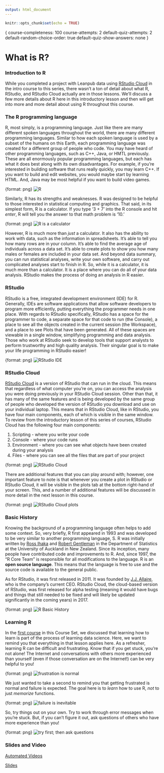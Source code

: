 ```yaml
---
output: html_document
---
```


```r
knitr::opts_chunk$set(echo = TRUE)
```

{
course-completeness: 100
course-attempts: 2
default-quiz-attempts: 2
default-random-choice-order: true
default-quiz-show-answers: none
}

# What is R?

### Introduction to R

While you completed a project with Leanpub data using [RStudio Cloud](rstudio.cloud) in the intro course to this series, there wasn't a ton of detail about what R, RStudio, and RStudio Cloud actually are in those lessons. We'll discuss a few more details about R here in this introductory lesson and then will get into more and more detail about using R throughout this course.

### The R programming language

R, most simply, is a programming language. Just like there are many different spoken languages throughout the world, there are many different programming languages. Similar to how each spoken language is used by a subset of the humans on this Earth, each programming language was created for a different group of people who code. You may have heard of other programming languages, such as C++, Java, or HMTL previously. These are all enormously popular programming languages, but each has what it does best along with its own disadvantages. For example, if you're interested in building software that runs really quickly, you may learn C++. If you want to build and edit websites, you would maybe start by learning HTML. And, Java may be most helpful if you want to build video games.

{format: png}
![R](https://docs.google.com/presentation/d/1-GwpqNvTqNtobrgF-o0SCD0SvUwlv1b_MYF8QnyMHJk/export/png?id=1-GwpqNvTqNtobrgF-o0SCD0SvUwlv1b_MYF8QnyMHJk&pageid=g30e52257b9_0_7)

Similarly, R has its strengths and weaknesses. R was designed to be helpful to those interested in statistical computing and graphics. That said, in its simplest form, R is a calculator. If you type '3 + 7' into the R console and hit _enter_, R will tell you the answer to that math problem is '10.'

{format: png}
![R is a calculator](https://docs.google.com/presentation/d/1-GwpqNvTqNtobrgF-o0SCD0SvUwlv1b_MYF8QnyMHJk/export/png?id=1-GwpqNvTqNtobrgF-o0SCD0SvUwlv1b_MYF8QnyMHJk&pageid=g30e52257b9_0_12)

However, R is much more than *just* a calculator. It also has the ability to work with data, such as the information in spreadsheets. It's able to tell you how many rows are in your column. It's able to find the average age of individuals across a data set. It's able to create plots to show you how many males or females are included in your data set. And beyond data summary, you can run statistical analyses, write your own software, and carry out complicated analyses start to finish in R. So, while it is a calculator, it is much more than a calculator. It is a place where you can do all of your data analysis. RStudio makes the process of doing an analysis in R easier.

### RStudio

RStudio is a free, integrated development environment (IDE) for R. Generally, IDEs are software applications that allow software developers to program more efficiently, putting everything the programmer needs in one place. With regards to RStudio specifically, RStudio has a space for the programmer to code, a separate space for that code to run (the Console), a place to see all the objects created in the current session (the Workspace), and a place to see Plots that have been generated. All of these spaces are viewable in a single window, simplifying programming and data analysis. Those who work at RStudio seek to develop tools that support analysts to perform trustworthy and high quality analysis. Their singular goal is to make your life programming in RStudio easier!

{format: png}
![RStudio IDE](https://docs.google.com/presentation/d/1-GwpqNvTqNtobrgF-o0SCD0SvUwlv1b_MYF8QnyMHJk/export/png?id=1-GwpqNvTqNtobrgF-o0SCD0SvUwlv1b_MYF8QnyMHJk&pageid=g2bfdb07292_0_151)

### RStudio Cloud

[RStudio Cloud](rstudio.cloud) is a version of RStudio that can run in the cloud. This means that regardless of what computer you're on, you can access the analysis you were doing previously in your RStudio Cloud session. Other than that, it has many of the same features and is being developed by the same group of people who developed the version of RStudio you download and use on your individual laptop. This means that in RStudio Cloud, like in RStudio, you have four main components, each of which is visible in the same window. To review from the introductory lesson of this series of courses, RStudio Cloud has the following four main components:

1. Scripting - where you write your code
2. Console - where your code runs
3. Environment - where you can see what objects have been created during your analysis
4. Files - where you can see all the files that are part of your project

{format: png}
![RStudio Cloud](https://docs.google.com/presentation/d/1-GwpqNvTqNtobrgF-o0SCD0SvUwlv1b_MYF8QnyMHJk/export/png?id=1-GwpqNvTqNtobrgF-o0SCD0SvUwlv1b_MYF8QnyMHJk&pageid=g30e52257b9_0_21)

There are additional features that you can play around with; however, one important feature to note is that whenever you create a plot in RStudio or RStudio Cloud, it will be visible in the plots tab at the bottom right-hand of your screen. This, and a number of additional features will be discussed in more detail in the next lesson in this course.

{format: png}
![RStudio Cloud plots](https://docs.google.com/presentation/d/1-GwpqNvTqNtobrgF-o0SCD0SvUwlv1b_MYF8QnyMHJk/export/png?id=1-GwpqNvTqNtobrgF-o0SCD0SvUwlv1b_MYF8QnyMHJk&pageid=g30e52257b9_0_77)

### Basic History

Knowing the background of a programming language often helps to add some context. So, very briefly, R first appeared in 1993 and was developed to be very similar to another programming language, S. R was initially written by [Ross Ihaka](https://www.stat.auckland.ac.nz/~ihaka/) and [Robert Gentleman](https://www.linkedin.com/in/robert-gentleman-06845098/) in the Department of Statistics at the University of Auckland in New Zealand. Since its inception, many people have contributed code and improvements to R. And, since 1997, the "R Core Team" is responsible for all modifications to the language. R is an **open source language**. This means that the language is free to use and the source code is available to the general public.

As for RStudio, it was first released in 2011. It was founded by [J.J. Allaire](https://www.linkedin.com/in/jjallaire/), who is the company's current CEO. RStudio Cloud, the cloud-based version of RStudio, was first released for alpha testing (meaning it would have bugs and things that still needed to be fixed and will likely be updated significantly in the coming years) in 2017.

{format: png}
![R Basic History](https://docs.google.com/presentation/d/1-GwpqNvTqNtobrgF-o0SCD0SvUwlv1b_MYF8QnyMHJk/export/png?id=1-GwpqNvTqNtobrgF-o0SCD0SvUwlv1b_MYF8QnyMHJk&pageid=g30e52257b9_0_166)

### Learning R

In the [first course](https://leanpub.com/universities/courses/jhu/cbds-intro) in this Course Set, we discussed that learning how to learn is part of the process of learning data science. Here, we want to remind you that everything in that lesson applies here. As a refresher, learning R can be difficult and frustrating. Know that if you get stuck, you're not alone! The Internet and conversations with others more experienced than yourself (even if those conversation are on the Internet!) can be very helpful to you!

{format: png}
![frustration is normal](https://docs.google.com/presentation/d/1-GwpqNvTqNtobrgF-o0SCD0SvUwlv1b_MYF8QnyMHJk/export/png?id=1-GwpqNvTqNtobrgF-o0SCD0SvUwlv1b_MYF8QnyMHJk&pageid=g41ea14c347_0_76)


We just wanted to take a second to remind you that getting frustrated is normal and failure is expected. The goal here is to *learn* how to use R, *not* to just *memorize* functions.

{format: png}
![failure is inevitable](https://docs.google.com/presentation/d/1-GwpqNvTqNtobrgF-o0SCD0SvUwlv1b_MYF8QnyMHJk/export/png?id=1-GwpqNvTqNtobrgF-o0SCD0SvUwlv1b_MYF8QnyMHJk&pageid=g41ea14c347_0_152)

So, try things out on your own. Try to work through error messages when you're stuck. But, if you can't figure it out, ask questions of others who have more experience than you!

{format: png}
![try first; then ask questions](https://docs.google.com/presentation/d/1-GwpqNvTqNtobrgF-o0SCD0SvUwlv1b_MYF8QnyMHJk/export/png?id=1-GwpqNvTqNtobrgF-o0SCD0SvUwlv1b_MYF8QnyMHJk&pageid=g41ea14c347_0_0)


### Slides and Video

[Automated Videos](https://youtu.be/zdS-7wfGRso)

[Slides](https://docs.google.com/presentation/d/1-GwpqNvTqNtobrgF-o0SCD0SvUwlv1b_MYF8QnyMHJk/edit?usp=sharing)
